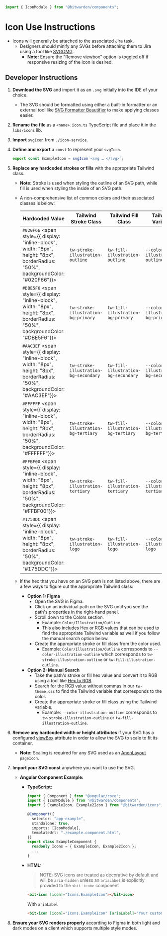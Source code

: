 

<Meta of={stories} />

```ts
import { IconModule } from "@bitwarden/components";
```

# Icon Use Instructions

- Icons will generally be attached to the associated Jira task.
  - Designers should minify any SVGs before attaching them to Jira using a tool like
    [SVGOMG](https://jakearchibald.github.io/svgomg/).
    - **Note:** Ensure the "Remove viewbox" option is toggled off if responsive resizing of the icon
      is desired.

## Developer Instructions

1. **Download the SVG** and import it as an `.svg` initially into the IDE of your choice.
   - The SVG should be formatted using either a built-in formatter or an external tool like
     [SVG Formatter Beautifier](https://codebeautify.org/svg-formatter-beautifier) to make applying
     classes easier.

2. **Rename the file** as a `<name>.icon.ts` TypeScript file and place it in the `libs/icons` lib.

3. **Import** `svgIcon` from `./icon-service`.

4. **Define and export** a `const` to represent your `svgIcon`.

   ```typescript
   export const ExampleIcon = svgIcon`<svg … </svg>`;
   ```

5. **Replace any hardcoded strokes or fills** with the appropriate Tailwind class.
   - **Note:** Stroke is used when styling the outline of an SVG path, while fill is used when
     styling the inside of an SVG path.

   - A non-comprehensive list of common colors and their associated classes is below:

     | Hardcoded Value                                                                                                                          | Tailwind Stroke Class                 | Tailwind Fill Class                 | Tailwind Variable                   |
     | ---------------------------------------------------------------------------------------------------------------------------------------- | ------------------------------------- | ----------------------------------- | ----------------------------------- |
     | `#020F66` <span style={{ display: "inline-block", width: "8px", height: "8px", borderRadius: "50%", backgroundColor: "#020F66"}}></span> | `tw-stroke-illustration-outline`      | `tw-fill-illustration-outline`      | `--color-illustration-outline`      |
     | `#DBE5F6` <span style={{ display: "inline-block", width: "8px", height: "8px", borderRadius: "50%", backgroundColor: "#DBE5F6"}}></span> | `tw-stroke-illustration-bg-primary`   | `tw-fill-illustration-bg-primary`   | `--color-illustration-bg-primary`   |
     | `#AAC3EF` <span style={{ display: "inline-block", width: "8px", height: "8px", borderRadius: "50%", backgroundColor: "#AAC3EF"}}></span> | `tw-stroke-illustration-bg-secondary` | `tw-fill-illustration-bg-secondary` | `--color-illustration-bg-secondary` |
     | `#FFFFFF` <span style={{ display: "inline-block", width: "8px", height: "8px", borderRadius: "50%", backgroundColor: "#FFFFFF"}}></span> | `tw-stroke-illustration-bg-tertiary`  | `tw-fill-illustration-bg-tertiary`  | `--color-illustration-bg-tertiary`  |
     | `#FFBF00` <span style={{ display: "inline-block", width: "8px", height: "8px", borderRadius: "50%", backgroundColor: "#FFBF00"}}></span> | `tw-stroke-illustration-tertiary`     | `tw-fill-illustration-tertiary`     | `--color-illustration-tertiary`     |
     | `#175DDC` <span style={{ display: "inline-block", width: "8px", height: "8px", borderRadius: "50%", backgroundColor: "#175DDC"}}></span> | `tw-stroke-illustration-logo`         | `tw-fill-illustration-logo`         | `--color-illustration-logo`         |

   - If the hex that you have on an SVG path is not listed above, there are a few ways to figure out
     the appropriate Tailwind class:
     - **Option 1: Figma**
       - Open the SVG in Figma.
       - Click on an individual path on the SVG until you see the path's properties in the
         right-hand panel.
       - Scroll down to the Colors section.
         - Example: `Color/Illustration/Outline`
         - This also includes Hex or RGB values that can be used to find the appropriate Tailwind
           variable as well if you follow the manual search option below.
       - Create the appropriate stroke or fill class from the color used.
         - Example: `Color/Illustration/Outline` corresponds to `--color-illustration-outline` which
           corresponds to `tw-stroke-illustration-outline` or `tw-fill-illustration-outline`.
     - **Option 2: Manual Search**
       - Take the path's stroke or fill hex value and convert it to RGB using a tool like
         [Hex to RGB](https://www.rgbtohex.net/hex-to-rgb/).
       - Search for the RGB value without commas in our `tw-theme.css` to find the Tailwind variable
         that corresponds to the color.
       - Create the appropriate stroke or fill class using the Tailwind variable.
         - Example: `--color-illustration-outline` corresponds to `tw-stroke-illustration-outline`
           or `tw-fill-illustration-outline`.

6. **Remove any hardcoded width or height attributes** if your SVG has a configured
   [viewBox](https://developer.mozilla.org/en-US/docs/Web/SVG/Attribute/viewBox) attribute in order
   to allow the SVG to scale to fit its container.
   - **Note:** Scaling is required for any SVG used as an
     [AnonLayout](?path=/docs/auth-anon-layout--docs) `pageIcon`.

7. **Import your SVG const** anywhere you want to use the SVG.
   - **Angular Component Example:**
     - **TypeScript:**

       ```typescript
       import { Component } from "@angular/core";
       import { IconModule } from '@bitwarden/components';
       import { ExampleIcon, Example2Icon } from "@bitwarden/icons";

       @Component({
         selector: "app-example",
         standalone: true,
         imports: [IconModule],
         templateUrl: "./example.component.html",
       })
       export class ExampleComponent {
         readonly Icons = { ExampleIcon, Example2Icon };
         ...
       }
       ```

     - **HTML:**

       > NOTE: SVG icons are treated as decorative by default and will be `aria-hidden` unless an
       > `ariaLabel` is explicitly provided to the `<bit-icon>` component

       ```html
       <bit-icon [icon]="Icons.ExampleIcon"></bit-icon>
       ```

       With `ariaLabel`

       ```html
       <bit-icon [icon]="Icons.ExampleIcon" [ariaLabel]="Your custom label text here"></bit-icon>
       ```

8. **Ensure your SVG renders properly** according to Figma in both light and dark modes on a client
   which supports multiple style modes.
